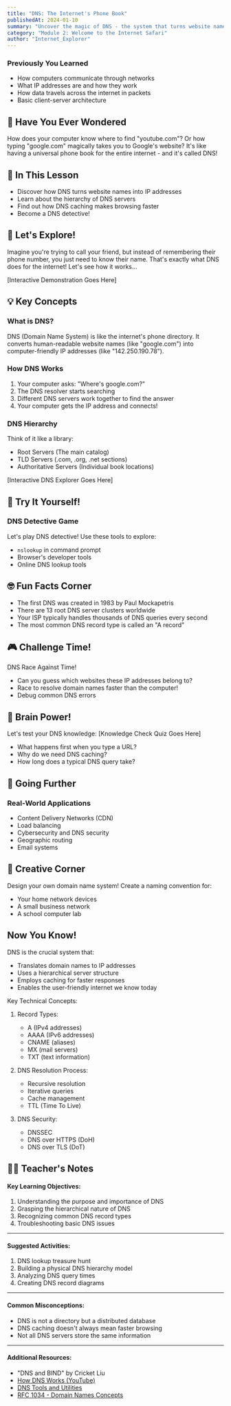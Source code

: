 ```yaml
---
title: "DNS: The Internet's Phone Book"
publishedAt: 2024-01-10
summary: "Uncover the magic of DNS - the system that turns website names into IP addresses. Explore the hierarchy of DNS servers, learn about caching, and become a DNS detective!"
category: "Module 2: Welcome to the Internet Safari"
author: "Internet_Explorer"
---
```


### Previously You Learned

- How computers communicate through networks
- What IP addresses are and how they work
- How data travels across the internet in packets
- Basic client-server architecture

## 🤔 Have You Ever Wondered

How does your computer know where to find "youtube.com"? Or how typing "google.com" magically takes you to Google's website? It's like having a universal phone book for the entire internet - and it's called DNS!

## 🎯 In This Lesson

- Discover how DNS turns website names into IP addresses
- Learn about the hierarchy of DNS servers
- Find out how DNS caching makes browsing faster
- Become a DNS detective!

## 🧪 Let's Explore!

Imagine you're trying to call your friend, but instead of remembering their phone number, you just need to know their name. That's exactly what DNS does for the internet! Let's see how it works...

[Interactive Demonstration Goes Here]

## 💡 Key Concepts

### What is DNS?

DNS (Domain Name System) is like the internet's phone directory. It converts human-readable website names (like "google.com") into computer-friendly IP addresses (like "142.250.190.78").

### How DNS Works

1. Your computer asks: "Where's google.com?"
2. The DNS resolver starts searching
3. Different DNS servers work together to find the answer
4. Your computer gets the IP address and connects!

### DNS Hierarchy

Think of it like a library:

- Root Servers (The main catalog)
- TLD Servers (.com, .org, .net sections)
- Authoritative Servers (Individual book locations)

[Interactive DNS Explorer Goes Here]

## 🏃 Try It Yourself!

### DNS Detective Game

Let's play DNS detective! Use these tools to explore:

- `nslookup` in command prompt
- Browser's developer tools
- Online DNS lookup tools

<DNSDetective />

## 🤓 Fun Facts Corner

- The first DNS was created in 1983 by Paul Mockapetris
- There are 13 root DNS server clusters worldwide
- Your ISP typically handles thousands of DNS queries every second
- The most common DNS record type is called an "A record"

## 🎮 Challenge Time!

DNS Race Against Time!

- Can you guess which websites these IP addresses belong to?
- Race to resolve domain names faster than the computer!
- Debug common DNS errors
  <DNSExplorer />

## 📝 Brain Power!

Let's test your DNS knowledge:
[Knowledge Check Quiz Goes Here]

- What happens first when you type a URL?
- Why do we need DNS caching?
- How long does a typical DNS query take?

## 🌈 Going Further

### Real-World Applications

- Content Delivery Networks (CDN)
- Load balancing
- Cybersecurity and DNS security
- Geographic routing
- Email systems

## 🎨 Creative Corner

Design your own domain name system! Create a naming convention for:

- Your home network devices
- A small business network
- A school computer lab

<DNSPlayground />

## Now You Know!

DNS is the crucial system that:

- Translates domain names to IP addresses
- Uses a hierarchical server structure
- Employs caching for faster responses
- Enables the user-friendly internet we know today

Key Technical Concepts:

1. Record Types:

   - A (IPv4 addresses)
   - AAAA (IPv6 addresses)
   - CNAME (aliases)
   - MX (mail servers)
   - TXT (text information)

2. DNS Resolution Process:

   - Recursive resolution
   - Iterative queries
   - Cache management
   - TTL (Time To Live)

3. DNS Security:
   - DNSSEC
   - DNS over HTTPS (DoH)
   - DNS over TLS (DoT)

## 👩‍🏫 Teacher's Notes

#### Key Learning Objectives:

1. Understanding the purpose and importance of DNS
2. Grasping the hierarchical nature of DNS
3. Recognizing common DNS record types
4. Troubleshooting basic DNS issues

<Hr />

#### Suggested Activities:

1. DNS lookup treasure hunt
2. Building a physical DNS hierarchy model
3. Analyzing DNS query times
4. Creating DNS record diagrams

<Hr />

#### Common Misconceptions:

- DNS is not a directory but a distributed database
- DNS caching doesn't always mean faster browsing
- Not all DNS servers store the same information

<Hr />

#### Additional Resources:

- "DNS and BIND" by Cricket Liu
- [How DNS Works (YouTube)](https://www.youtube.com/watch?v=72snZctFFtA)
- [DNS Tools and Utilities](https://www.dnsstuff.com/)
- [RFC 1034 - Domain Names Concepts](https://tools.ietf.org/html/rfc1034)
